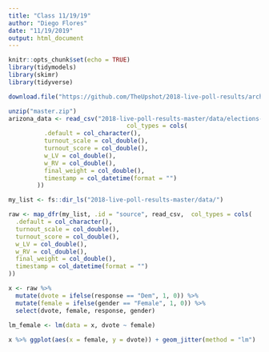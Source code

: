 ```yaml
---
title: "Class 11/19/19"
author: "Diego Flores"
date: "11/19/2019"
output: html_document
---
```


```r
knitr::opts_chunk$set(echo = TRUE)
library(tidymodels)
library(skimr)
library(tidyverse)
```

```r
download.file("https://github.com/TheUpshot/2018-live-poll-results/archive/master.zip", destfile = "master.zip")

unzip("master.zip")
arizona_data <- read_csv("2018-live-poll-results-master/data/elections-poll-az02-1.csv", 
                                 col_types = cols(
          .default = col_character(),
          turnout_scale = col_double(),
          turnout_score = col_double(),
          w_LV = col_double(),
          w_RV = col_double(),
          final_weight = col_double(),
          timestamp = col_datetime(format = "")
        ))

my_list <- fs::dir_ls("2018-live-poll-results-master/data/")

raw <- map_dfr(my_list, .id = "source", read_csv,  col_types = cols(
  .default = col_character(),
  turnout_scale = col_double(),
  turnout_score = col_double(),
  w_LV = col_double(),
  w_RV = col_double(),
  final_weight = col_double(),
  timestamp = col_datetime(format = "")
))

x <- raw %>% 
  mutate(dvote = ifelse(response == "Dem", 1, 0)) %>% 
  mutate(female = ifelse(gender == "Female", 1, 0)) %>% 
  select(dvote, female, response, gender)

lm_female <- lm(data = x, dvote ~ female) 
  
x %>% ggplot(aes(x = female, y = dvote)) + geom_jitter(method = "lm")
```
